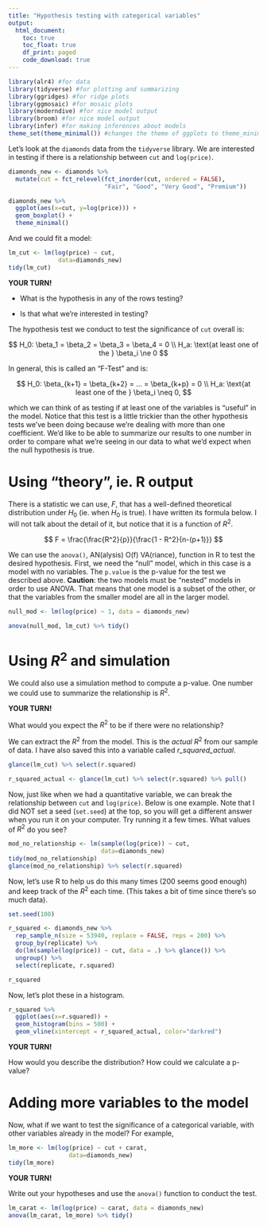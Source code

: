 ```yaml
---
title: "Hypothesis testing with categorical variables"
output:
  html_document:
    toc: true
    toc_float: true
    df_print: paged
    code_download: true
---
```


```r
library(alr4) #for data
library(tidyverse) #for plotting and summarizing
library(ggridges) #for ridge plots
library(ggmosaic) #for mosaic plots
library(moderndive) #for nice model output
library(broom) #for nice model output 
library(infer) #for making inferences about models
theme_set(theme_minimal()) #changes the theme of ggplots to theme_minimal, my personal favorite
```

Let's look at the `diamonds` data from the `tidyverse` library.
We are interested in testing if there is a relationship between `cut` and `log(price)`.

```r
diamonds_new <- diamonds %>% 
  mutate(cut = fct_relevel(fct_inorder(cut, ordered = FALSE), 
                           "Fair", "Good", "Very Good", "Premium"))

diamonds_new %>% 
  ggplot(aes(x=cut, y=log(price))) +
  geom_boxplot() +
  theme_minimal()
```

And we could fit a model:

```r
lm_cut <- lm(log(price) ~ cut, 
              data=diamonds_new)
tidy(lm_cut)
```

<div class="alert alert-info">
  <strong>YOUR TURN!</strong>


* What is the hypothesis in any of the rows testing?  

* Is that what we're interested in testing?

</div>

The hypothesis test we conduct to test the significance of `cut` overall is:

$$
H_0: \beta_1 = \beta_2 = \beta_3 = \beta_4 = 0 \\
H_a: \text{at least one of the } \beta_i \ne 0
$$

In general, this is called an "F-Test" and is:

$$
H_0: \beta_{k+1} = \beta_{k+2} = ... = \beta_{k+p} = 0 \\
H_a: \text{at least one of the } \beta_i \neq 0,
$$

which we can think of as testing if at least one of the variables is "useful" in the model. Notice that this test is a little trickier than the other hypothesis tests we've been doing because we're dealing with more than one coefficient. We'd like to be able to summarize our results to one number in order to compare what we're seeing in our data to what we'd expect when the null hypothesis is true.

# Using "theory", ie. R output

There is a statistic we can use, $F$, that has a well-defined theoretical distribution under $H_0$ (ie. when $H_0$ is true). I have written its formula below. I will not talk about the detail of it, but notice that it is a function of $R^2$. 

$$
F = \frac{\frac{R^2}{p}}{\frac{1 - R^2}{n-(p+1)}}
$$

We can use the `anova()`, AN(alysis) O(f) VA(riance), function in R to test the desired hypothesis. First, we need the "null" model, which in this case is a model with no variables. The `p.value` is the p-value for the test we described above. **Caution**: the two models must be "nested" models in order to use ANOVA. That means that one model is a subset of the other, or that the variables from the smaller model are all in the larger model.

```r
null_mod <- lm(log(price) ~ 1, data = diamonds_new)

anova(null_mod, lm_cut) %>% tidy()
```


# Using $R^2$ and simulation

We could also use a simulation method to compute a p-value. One number we could use to summarize the relationship is $R^2$.

<div class="alert alert-info">
  <strong>YOUR TURN!</strong>

What would you expect the $R^2$ to be if there were no relationship?

</div>


We can extract the $R^2$ from the model. This is the *actual* $R^2$ from our sample of data. I have also saved this into a variable called *r_squared_actual*.

```r
glance(lm_cut) %>% select(r.squared)

r_squared_actual <- glance(lm_cut) %>% select(r.squared) %>% pull()
```

Now, just like when we had a quantitative variable, we can break the relationship between `cut` and `log(price)`. Below is one example. Note that I did NOT set a seed (`set.seed`) at the top, so you will get a different answer when you run it on your computer. Try running it a few times. What values of $R^2$ do you see?

```r
mod_no_relationship <- lm(sample(log(price)) ~ cut,
                          data=diamonds_new)
tidy(mod_no_relationship)
glance(mod_no_relationship) %>% select(r.squared)
```

Now, let's use R to help us do this many times (200 seems good enough) and keep track of the $R^2$ each time. (This takes a bit of time since there's so much data).

```r
set.seed(100)

r_squared <- diamonds_new %>% 
  rep_sample_n(size = 53940, replace = FALSE, reps = 200) %>% 
  group_by(replicate) %>% 
  do(lm(sample(log(price)) ~ cut, data = .) %>% glance()) %>% 
  ungroup() %>% 
  select(replicate, r.squared)

r_squared
```


Now, let's plot these in a histogram. 

```r
r_squared %>% 
  ggplot(aes(x=r.squared)) +
  geom_histogram(bins = 500) +
  geom_vline(xintercept = r_squared_actual, color="darkred")
```

<div class="alert alert-info">
  <strong>YOUR TURN!</strong>

How would you describe the distribution? How could we calculate a p-value?

</div>

# Adding more variables to the model

Now, what if we want to test the significance of a categorical variable, with other variables already in the model? For example, 

```r
lm_more <- lm(log(price) ~ cut + carat,
                 data=diamonds_new)
tidy(lm_more)
```

<div class="alert alert-info">
  <strong>YOUR TURN!</strong>

Write out your hypotheses and use the `anova()` function to conduct the test. 

```r
lm_carat <- lm(log(price) ~ carat, data = diamonds_new)
anova(lm_carat, lm_more) %>% tidy()
```

</div>

